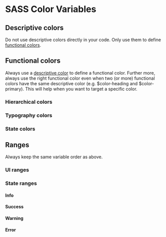 
<Meta
  title="Colors"
/>

# SASS Color Variables

## Descriptive colors

Do not use descriptive colors directly in your code. Only use them to define <a href="#functional-colors">functional colors</a>.

<ColorPalette>
  <ColorItem title="Black" subtitle="$color-black" colors={[colorVariables.colorBlack]} />
  <ColorItem title="Grey" subtitle="$color-grey" colors={[colorVariables.colorGrey]} />
  <ColorItem title="Dark Grey" subtitle="$color-dark-grey" colors={[colorVariables.colorDarkGrey]} />
  <ColorItem title="Green" subtitle="$color-green" colors={[colorVariables.colorGreen]} />
  <ColorItem title="Purple" subtitle="$color-purple" colors={[colorVariables.colorPurple]} />
  <ColorItem title="Van Dijk Purple" subtitle="$color-van-dijk-purple" colors={[colorVariables.colorVanDijkPurple]} />
  <ColorItem title="Yellow" subtitle="$color-yellow" colors={[colorVariables.colorYellow]} />
  <ColorItem title="Red" subtitle="$color-red" colors={[colorVariables.colorRed]} />
  <ColorItem title="Blue" subtitle="$color-blue" colors={[colorVariables.colorBlue]} />
  <ColorItem title="White" subtitle="$color-white" colors={[colorVariables.colorWhite]} />
</ColorPalette>

## Functional colors

Always use a <a href="#descriptive-colors">descriptive color</a> to define a functional color. Further more, always use the right functional color even when two (or more) functional colors have the same descriptive color (e.g. $color-heading and $color-primary). This will help when you want to target a specific color.

### Hierarchical colors

<ColorPalette>
  <ColorItem title="Primary (purple)" subtitle="$color-primary" colors={[colorVariables.colorPrimary]} />
  <ColorItem title="Secondary (green)" subtitle="$color-secondary" colors={[colorVariables.colorSecondary]} />
  <ColorItem title="Tertiary (yellow)" subtitle="$color-tertiary" colors={[colorVariables.colorTertiary]} />
  <ColorItem title="Quartiary (grey)" subtitle="$color-quartiary" colors={[colorVariables.colorQuartiary]} />
</ColorPalette>

### Typography colors

<ColorPalette>
  <ColorItem title="Heading (black)" subtitle="$color-heading" colors={[colorVariables.colorHeading]} />
  <ColorItem title="Text (black)" subtitle="$color-text" colors={[colorVariables.colorText]} />
  <ColorItem title="Text Grey (dark grey)" subtitle="$color-text-grey" colors={[colorVariables.colorTextGrey]} />
  <ColorItem title="Text Light (white)" subtitle="$color-text-light" colors={[colorVariables.colorTextLight]} />
</ColorPalette>

### State colors

<ColorPalette>
  <ColorItem title="Info (blue)" subtitle="$color-info" colors={[colorVariables.colorInfo]} />
  <ColorItem title="Error (red)" subtitle="$color-error" colors={[colorVariables.colorError]} />
  <ColorItem title="Success (green)" subtitle="$color-success" colors={[colorVariables.colorSuccess]} />
  <ColorItem title="Warning (yellow)" subtitle="$color-warning" colors={[colorVariables.colorWarning]} />
  <ColorItem title="Select (green)" subtitle="$color-select" colors={[colorVariables.colorSelect]} />
  <ColorItem title="Focus (purple)" subtitle="$color-focus" colors={[colorVariables.colorFocus]} />
</ColorPalette>

## Ranges

Always keep the same variable order as above.

### UI ranges

<ColorPalette>
  <ColorItem title="UI (grey)" subtitle="$color-ui" colors={[colorVariables.colorUi]} />
  <ColorItem title="UI 40" subtitle="$color-ui-40" colors={[colorVariables.colorUi40]} />
  <ColorItem title="UI 50" subtitle="$color-ui-50" colors={[colorVariables.colorUi50]} />
  <ColorItem title="UI 60" subtitle="$color-ui-60" colors={[colorVariables.colorUi60]} />
  <ColorItem title="UI 70" subtitle="$color-ui-70" colors={[colorVariables.colorUi70]} />
  <ColorItem title="UI 80" subtitle="$color-ui-80" colors={[colorVariables.colorUi80]} />
  <ColorItem title="UI 90" subtitle="$color-ui-90" colors={[colorVariables.colorUi90]} />
  <ColorItem title="UI 100 (default)" subtitle="$color-ui-100" colors={[colorVariables.colorUi100]} />
  <ColorItem title="UI 200" subtitle="$color-ui-200" colors={[colorVariables.colorUi200]} />
  <ColorItem title="UI 300" subtitle="$color-ui-300" colors={[colorVariables.colorUi300]} />

  <ColorItem title="UI Dark (black)" subtitle="$color-ui-dark" colors={[colorVariables.colorUiDark]} />
  <ColorItem title="UI Light (white)" subtitle="$color-ui-light" colors={[colorVariables.colorUiLight]} />
  <ColorItem title="UI Alternative (Van Dijk purple)" subtitle="$color-ui-alt" colors={[colorVariables.colorUiAlt]} />
  <ColorItem title="UI Border (dark grey)" subtitle="$color-border" colors={[colorVariables.colorBorder]} />
</ColorPalette>

### State ranges

#### Info

<ColorPalette>
  <ColorItem title="Info 90" subtitle="$color-info-90" colors={[colorVariables.colorInfo90]} />
  <ColorItem title="Info 100 (default)" subtitle="$color-info-100" colors={[colorVariables.colorInfo100]} />
  <ColorItem title="Info 200" subtitle="$color-info-200" colors={[colorVariables.colorInfo200]} />
</ColorPalette>

#### Success

<ColorPalette>
  <ColorItem title="Success 90" subtitle="$color-success-90" colors={[colorVariables.colorSuccess90]} />
  <ColorItem title="Success 100 (default)" subtitle="$color-success-100" colors={[colorVariables.colorSuccess100]} />
  <ColorItem title="Success 200" subtitle="$color-success-200" colors={[colorVariables.colorSuccess200]} />
</ColorPalette>

#### Warning

<ColorPalette>
  <ColorItem title="Warning 90" subtitle="$color-warning-90" colors={[colorVariables.colorWarning90]} />
  <ColorItem title="Warning 100 (default)" subtitle="$color-warning-100" colors={[colorVariables.colorWarning100]} />
  <ColorItem title="Warning 200" subtitle="$color-warning-200" colors={[colorVariables.colorWarning200]} />
</ColorPalette>

#### Error

<ColorPalette>
  <ColorItem title="Error 90" subtitle="$color-error-90" colors={[colorVariables.colorError90]} />
  <ColorItem title="Error 100 (default)" subtitle="$color-error-100" colors={[colorVariables.colorError100]} />
  <ColorItem title="Error 180" subtitle="$color-error-180" colors={[colorVariables.colorError180]} />
  <ColorItem title="Error 200" subtitle="$color-error-200" colors={[colorVariables.colorError200]} />
</ColorPalette>
